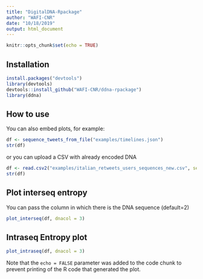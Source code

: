 ```yaml
---
title: "DigitalDNA-Rpackage"
author: "WAFI-CNR"
date: "10/18/2019"
output: html_document
---
```


```r
knitr::opts_chunk$set(echo = TRUE)
```

## Installation

```r
install.packages("devtools")
library(devtools)
devtools::install_github("WAFI-CNR/ddna-rpackage")
library(ddna)
```

## How to use

You can also embed plots, for example:

```r
df <- sequence_tweets_from_file("examples/timelines.json")
str(df)

```
or you can upload a CSV with already encoded DNA

```r
df <- read.csv2("examples/italian_retweets_users_sequences_new.csv", sep = ",")
str(df)
```


## Plot interseq entropy
You can pass the column in which there is the DNA sequence (default=2)

```r
plot_interseq(df, dnacol = 3)
```

## Intraseq Entropy plot
```r
plot_intraseq(df, dnacol = 3)
```
Note that the `echo = FALSE` parameter was added to the code chunk to prevent printing of the R code that generated the plot.
